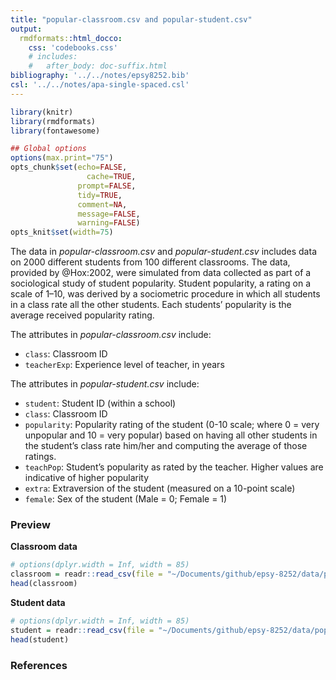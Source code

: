 ```yaml
---
title: "popular-classroom.csv and popular-student.csv"
output: 
  rmdformats::html_docco:
    css: 'codebooks.css'
    # includes:
    #   after_body: doc-suffix.html
bibliography: '../../notes/epsy8252.bib'
csl: '../../notes/apa-single-spaced.csl'
---
```



```r
library(knitr)
library(rmdformats)
library(fontawesome)

## Global options
options(max.print="75")
opts_chunk$set(echo=FALSE,
	             cache=TRUE,
               prompt=FALSE,
               tidy=TRUE,
               comment=NA,
               message=FALSE,
               warning=FALSE)
opts_knit$set(width=75)
```


The data in *popular-classroom.csv* and *popular-student.csv* includes data on 2000 different students from 100 different classrooms. The data, provided by @Hox:2002, were simulated from data collected as part of a sociological study of student popularity. Student popularity, a rating on a scale of 1&ndash;10, was derived by a sociometric procedure in which all students in a class rate all the other students. Each students' popularity is the average received popularity rating.  

The attributes in *popular-classroom.csv* include:

- `class`: Classroom ID
- `teacherExp`: Experience level of teacher, in years

The attributes in *popular-student.csv* include:

- `student`: Student ID (within a school)
- `class`: Classroom ID 
- `popularity`: Popularity rating of the student (0-10 scale; where 0 = very unpopular and 10 = very popular) based on having all other students in the student's class rate him/her and computing the average of those ratings.
- `teachPop`: Student's popularity as rated by the teacher. Higher values are indicative of higher popularity
- `extra`: Extraversion of the student (measured on a 10-point scale)
- `female`: Sex of the student (Male = 0; Female = 1)


### Preview



**Classroom data**

```r
# options(dplyr.width = Inf, width = 85)
classroom = readr::read_csv(file = "~/Documents/github/epsy-8252/data/popular-classroom.csv")
head(classroom)
```

**Student data**

```r
# options(dplyr.width = Inf, width = 85)
student = readr::read_csv(file = "~/Documents/github/epsy-8252/data/popular-student.csv")
head(student)
```


### References

<!-- <p style="padding-left: 50px; text-indent: -50px;"> -->

